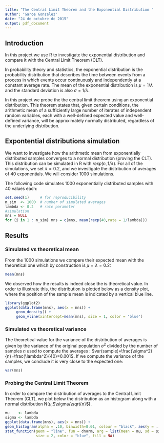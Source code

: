 ```yaml
---
title: "The Central Limit Theorem and the Exponential Distribution "
author: "Garoe Gonzalez"
date: "24 de octubre de 2015"
output: pdf_document
---
```

## Introduction

In this project we use R to investigate the exponential distribution and compare it with the Central Limit Theorem (CLT).

In probability theory and statistics, the exponential distribution is the probability distribution that describes the time between events from a process in which events occur continuously and independently at a constant average rate. The mean of the exponential distribution is $\mu=1/\lambda$ and the standard deviation is also $\sigma=1/\lambda$.

In this project we probe the the central limit theorem using an exponential distribution. This theorem states that, given certain conditions, the arithmetic mean of a sufficiently large number of iterates of independent random variables, each with a well-defined expected value and well-defined variance, will be approximately normally distributed, regardless of the underlying distribution.

## Expontential distributions simulation 

We want to investigate how the arithmetic mean from exponentially distributed samples converges to a normal distribution (proving the CLT). This distribution can be simulated in R with $rexp(n, 1/\lambda)$. For all of the simulations, we set $\lambda=0.2$, and we investigate the distribution of averages of 40 exponentials. We will consider 1000 simulations.

The following code simulates 1000 exponentially distributed samples with 40 values each:

```r
set.seed(1)     # for reproducibility
n_sim  <- 1000  # number of simulated averages
lambda <- 0.2   # rate parameter
#simulation
mns = NULL
for (i in 1 : n_sim) mns = c(mns, mean(rexp(40,rate = 1/lambda)))
```

## Results
### Simulated vs theoretical mean
From the 1000 simulations we compare their expected mean with the theoretical one which by construction is $\mu = \lambda =0.2$:
```r
mean(mns)
```
We observed how the results is indeed close the is theoretical value.
In order to illustrate this, the distribution is plotted below as a density plot, where the position of the sample mean is indicated by a vertical blue line.

```r
library(ggplot2)
ggplot(data.frame(mns), aes(x = mns)) + 
     geom_density() +
     geom_vline(xintercept=mean(mns), size = 1, color = 'blue') 
````

### Simulated vs theoretical variance

The theoretical value for the variance of the distribution of averages is given by the variance of the original population $\sigma^2$ divided by the number of samples $n$ used to compute the averages : $var(sample)=\frac{\sigma^2}{n}=\frac{\lambda^2}{40}=0.001$. If we compute the variance of the samples, we conclude it is very close to the expected one:

```r
var(mns)
```

### Probing the Central Limit Theorem

In order to compare the distribution of averages to the Central Limit Theorem (CLT), we plot below the distribution as an histogram along with a normal distribution N($\mu$,$\sigma/\sqrt{n}$).

```r
mu    <- lambda
sigma <- lambda
ggplot(data.frame(mns), aes(x = mns)) + 
geom_histogram(alpha = .10, binwidth=0.01, colour = "black", aes(y = ..density..)) +
stat_function(geom = "line", fun = dnorm, arg = list(mean = mu, sd = sigma/sqrt(40)),
              size = 2, color = "blue", fill = NA)
```
